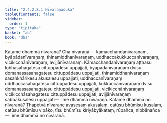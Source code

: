 ```yaml
---
title: "2.4.2.8.1 Nīvaraṇaduka"
tableOfContents: false
sidebar:
  order: 1
type: "tipitaka"
basket: "ab"
book: "dhs"
---
```



<DynamicBreadcrumb />

<Division number="1503" book="dhs" bookNo="29" page="283">

<Paragraph number="2214" book="dhs">
Katame dhammā nīvaraṇā? Cha nīvaraṇā—  kāmacchandanīvaraṇaṃ, byāpādanīvaraṇaṃ, thinamiddhanīvaraṇaṃ, uddhaccakukkuccanīvaraṇaṃ, vicikicchānīvaraṇaṃ, avijjānīvaraṇaṃ. Kāmacchandanīvaraṇaṃ aṭṭhasu lobhasahagatesu cittuppādesu uppajjati, byāpādanīvaraṇaṃ dvīsu domanassasahagatesu cittuppādesu uppajjati, thinamiddhanīvaraṇaṃ sasaṅkhārikesu akusalesu uppajjati, uddhaccanīvaraṇaṃ uddhaccasahagatesu cittuppādesu uppajjati, kukkuccanīvaraṇaṃ dvīsu domanassasahagatesu cittuppādesu uppajjati, vicikicchānīvaraṇaṃ vicikicchāsahagatesu cittuppādesu uppajjati, avijjānīvaraṇaṃ sabbākusalesu uppajjati—  ime dhammā nīvaraṇā.
</Paragraph>

</Division>
<Division number="1504" book="dhs" bookNo="29" page="284">

<Paragraph number="2215" book="dhs">
Katame dhammā no nīvaraṇā? Ṭhapetvā nīvaraṇe avasesaṃ akusalaṃ, catūsu bhūmīsu kusalaṃ, catūsu bhūmīsu vipāko, tīsu bhūmīsu kiriyābyākataṃ, rūpañca, nibbānañca—  ime dhammā no nīvaraṇā.
</Paragraph>
</Division>